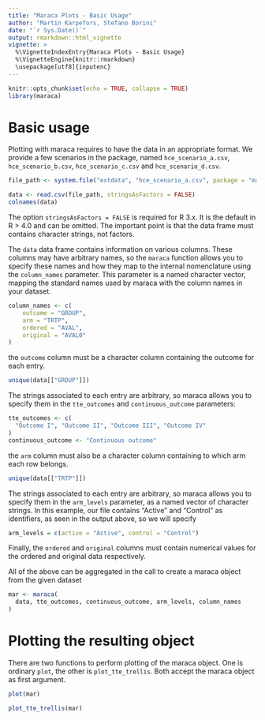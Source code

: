 ```yaml
---
title: "Maraca Plots - Basic Usage"
author: "Martin Karpefors, Stefano Borini"
date: "`r Sys.Date()`"
output: rmarkdown::html_vignette
vignette: >
  %\VignetteIndexEntry{Maraca Plots - Basic Usage}
  %\VignetteEngine{knitr::rmarkdown}
  \usepackage[utf8]{inputenc}
---
```


```r
knitr::opts_chunk$set(echo = TRUE, collapse = TRUE)
library(maraca)
```

# Basic usage

Plotting with maraca requires to have the data in an appropriate format.
We provide a few scenarios in the package, named `hce_scenario_a.csv`,
`hce_scenario_b.csv`, `hce_scenario_c.csv` and `hce_scenario_d.csv`.

```r
file_path <- system.file("extdata", "hce_scenario_a.csv", package = "maraca")

data <- read.csv(file_path, stringsAsFactors = FALSE)
colnames(data)
```

The option `stringsAsFactors = FALSE` is required for R 3.x. It is the
default in R > 4.0 and can be omitted. The important point is that the
data frame must contains character strings, not factors.

The `data` data frame contains information on various columns. These columns
may have arbitrary names, so the `maraca` function allows you to specify
these names and how they map to the internal nomenclature using the
`column_names` parameter. This parameter is a named character vector, mapping
the standard names used by maraca with the column names in your dataset.

```r
column_names <- c(
    outcome = "GROUP",
    arm = "TRTP",
    ordered = "AVAL",
    original = "AVAL0"
)
```

the `outcome` column must be a character column containing the outcome
for each entry.

```r
unique(data[["GROUP"]])
```

The strings associated to each entry are arbitrary, so maraca
allows you to specify them in the `tte_outcomes` and `continuous_outcome`
parameters:

```r
tte_outcomes <- c(
  "Outcome I", "Outcome II", "Outcome III", "Outcome IV"
)
continuous_outcome <- "Continuous outcome"
```

the `arm` column must also be a character column containing to which arm
each row belongs.

```r
unique(data[["TRTP"]])
```

The strings associated to each entry are arbitrary, so maraca
allows you to specify them in the `arm_levels` parameter, as a named
vector of character strings. In this example, our file contains "Active"
and "Control" as identifiers, as seen in the output above, so we will specify

```r
arm_levels = c(active = "Active", control = "Control")
```

Finally, the `ordered` and `original` columns must contain numerical values
for the ordered and original data respectively.

All of the above can be aggregated in the call to create a maraca object from
the given dataset

```r
mar <- maraca(
  data, tte_outcomes, continuous_outcome, arm_levels, column_names
)
```

# Plotting the resulting object

There are two functions to perform plotting of the maraca object. One is
ordinary `plot`, the other is `plot_tte_trellis`. Both accept the maraca object
as first argument.

```r
plot(mar)
```

```r
plot_tte_trellis(mar)
```
